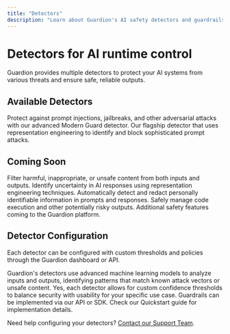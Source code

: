 ```yaml
---
title: "Detectors"
description: "Learn about Guardion's AI safety detectors and guardrails."
---
```


# Detectors for AI runtime control

Guardion provides multiple detectors to protect your AI systems from various threats and ensure safe, reliable outputs.

## Available Detectors

<CardGroup cols={2}>
  <Card title="Prompt Defense" icon="shield-check" href="/platform/detectors/modern-guard">
    Protect against prompt injections, jailbreaks, and other adversarial attacks with our advanced Modern Guard detector.
  </Card>
  
  <Card title="Modern Guard" icon="lock-keyhole" href="/platform/detectors/modern-guard">
    Our flagship detector that uses representation engineering to identify and block sophisticated prompt attacks.
  </Card>
</CardGroup>

## Coming Soon

<CardGroup cols={3}>
  <Card title="Content Moderation" icon="filter-circle-xmark">
    Filter harmful, inappropriate, or unsafe content from both inputs and outputs.
  </Card>
  
  <Card title="Hallucination Detection" icon="brain-circuit">
    Identify uncertainty in AI responses using representation engineering techniques.
  </Card>
  
  <Card title="PII Detection" icon="user-lock">
    Automatically detect and redact personally identifiable information in prompts and responses.
  </Card>
  
  <Card title="Output Handling" icon="code">
    Safely manage code execution and other potentially risky outputs.
  </Card>
  
  <Card title="More Guardrails" icon="ellipsis">
    Additional safety features coming to the Guardion platform.
  </Card>
</CardGroup>

## Detector Configuration

Each detector can be configured with custom thresholds and policies through the Guardion dashboard or API.

<AccordionGroup>
  <Accordion title="How do detectors work?">
    Guardion's detectors use advanced machine learning models to analyze inputs and outputs, identifying patterns that match known attack vectors or unsafe content.
  </Accordion>

  <Accordion title="Can I customize detection thresholds?">
    Yes, each detector allows for custom confidence thresholds to balance security with usability for your specific use case.
  </Accordion>

  <Accordion title="How do I implement guardrails?">
    Guardrails can be implemented via our API or SDK. Check our Quickstart guide for implementation details.
  </Accordion>
</AccordionGroup>

Need help configuring your detectors? [Contact our Support Team](mailto:support@guardion.ai).
